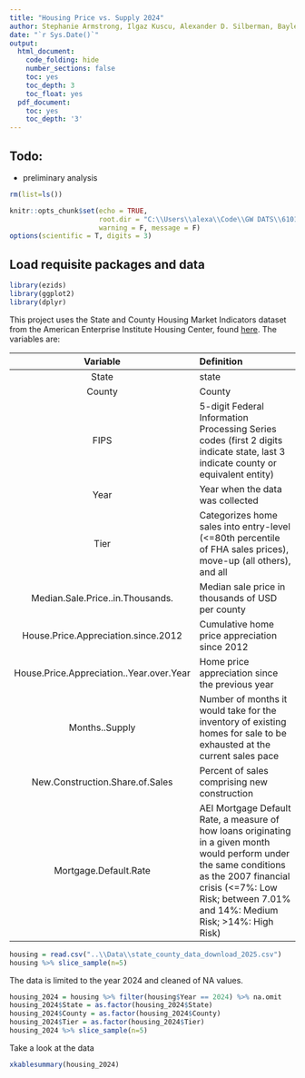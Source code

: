 ```yaml
---
title: "Housing Price vs. Supply 2024"
author: Stephanie Armstrong, Ilgaz Kuscu, Alexander D. Silberman, Baylee Wechsler
date: "`r Sys.Date()`"
output:
  html_document:
    code_folding: hide
    number_sections: false
    toc: yes
    toc_depth: 3
    toc_float: yes
  pdf_document:
    toc: yes
    toc_depth: '3'
---
```


## Todo:

- preliminary analysis

```r
rm(list=ls())
```

```r
knitr::opts_chunk$set(echo = TRUE,
                      root.dir = "C:\\Users\\alexa\\Code\\GW DATS\\6101 Intro to Data Science\\Project 1\\GitHub",
                      warning = F, message = F)
options(scientific = T, digits = 3)
```

## Load requisite packages and data

```r
library(ezids)
library(ggplot2)
library(dplyr)
```

This project uses the State and County Housing Market Indicators dataset from the American Enterprise Institute Housing Center, found [here](https://www.aei.org/the-state-of-the-housing-market/). The variables are:  

Variable |  Definition  
  :-:    |  :-- 
State	| state
County | County
FIPS | 5-digit Federal Information Processing Series codes (first 2 digits indicate state, last 3 indicate county or equivalent entity)
Year | Year when the data was collected
Tier | Categorizes home sales into entry-level (<=80th percentile of FHA sales prices), move-up (all others), and all
Median.Sale.Price..in.Thousands. | Median sale price in thousands of USD per county
House.Price.Appreciation.since.2012 | Cumulative home price appreciation since 2012
House.Price.Appreciation..Year.over.Year | Home price appreciation since the previous year
Months..Supply | Number of months it would take for the inventory of existing homes for sale to be exhausted at the current sales pace
New.Construction.Share.of.Sales | Percent of sales comprising new construction
Mortgage.Default.Rate | AEI Mortgage Default Rate, a measure of how loans originating in a given month would perform under the same conditions as the 2007 financial crisis (<=7%: Low Risk; between 7.01% and 14%: Medium Risk; >14%: High Risk)

```r
housing = read.csv("..\\Data\\state_county_data_download_2025.csv")
housing %>% slice_sample(n=5)
```

The data is limited to the year 2024 and cleaned of NA values.

```r
housing_2024 = housing %>% filter(housing$Year == 2024) %>% na.omit
housing_2024$State = as.factor(housing_2024$State)
housing_2024$County = as.factor(housing_2024$County)
housing_2024$Tier = as.factor(housing_2024$Tier)
housing_2024 %>% slice_sample(n=5)
```

Take a look at the data

```r
xkablesummary(housing_2024)
```


